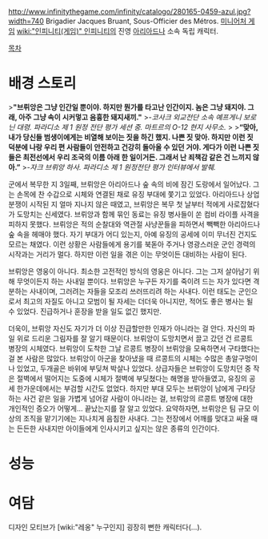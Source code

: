 http://www.infinitythegame.com/infinity/catalogo/280165-0459-azul.jpg?width=740
Brigadier Jacques Bruant, Sous-Officier des Métros. [[미니어처 게임]] [[wiki:"인피니티(게임)" 인피니티]]의 진영 [[아리아드나]] 소속 독립 캐릭터.

[[목차]]
= 배경 스토리 =
>'''"브뤼앙은 그냥 인간일 뿐이야. 하지만 뭔가를 타고난 인간이지. 놈은 그냥 돼지야. 그래, 아주 그냥 속이 시커멓고 음흉한 돼지새끼."'''
>''-코사크 외교전단 소속 예프게니 보로닌 대령. 파라디소 제 1 원정 전단 평가 세션 중. 마트르의 O-12 현지 사무소.''
>
>'''“맞아, 내가 당신들 범생이에게는 비열해 보이는 짓을 하긴 했지. 나쁜 짓 맞아. 하지만 이런 짓 덕분에 나랑 우리 편 사람들이 안전하고 건강히 돌아올 수 있던 거야. 게다가 이런 나쁜 짓들은 최전선에서 우리 조국의 이름 아래 한 일이거든. 그래서 난 죄책감 같은 건 느끼지 않아.”'''
>''-자크 브뤼앙 하사. 파라디소 제 1 원정전단 평가 인터뷰에서 발췌.''
 
군에서 복무한 지 3일째, 브뤼앙은 아리아드나 숲 속의 비에 잠긴 도랑에서 일어났다. 그는 손목에 찬 수갑으로 시체와 연결된 채로 유징 부대에 쫓기고 있었다. 아리아드나 상업 분쟁이 시작된 지 얼마 지나지 않은 때였고, 브뤼앙은 복무 첫 날부터 적에게 사로잡혔다가 도망치는 신세였다. 브뤼앙과 함께 묶인 동료는 유징 병사들이 쏜 컴비 라이플 사격을 피하지 못했다. 브뤼앙은 적의 순찰대와 역관절 사냥꾼들을 피하면서 빽빽한 아리아드나 숲 속을 헤매야 했다. 자기 부대가 어디 있는지, 아예 유징의 공세에 이미 무너진 건지도 모르는 채였다. 이런 상황은 사람들에게 용기를 북돋아 주거나 영광스러운 군인 경력의 시작과는 거리가 멀다. 하지만 이런 일을 겪은 이는 무엇이든 대비하는 사람이 된다.
 
브뤼앙은 영웅이 아니다. 최소한 고전적인 방식의 영웅은 아니다. 그는 그저 살아남기 위해 무엇이든지 하는 사내일 뿐이다. 브뤼앙은 누구든 자기를 죽이려 드는 자가 있다면 격분하는 사내이며, 그러려는 자들을 모조리 쓰러뜨리려 하는 사내다. 이런 태도는 군인으로서 최고의 자질도 아니고 모범이 될 자세는 더더욱 아니지만, 적어도 좋은 병사는 될 수 있었다. 진급하거나 훈장을 받을 일도 없긴 했지만.
 
더욱이, 브뤼앙 자신도 자기가 더 이상 진급할만한 인재가 아니라는 걸 안다. 자신의 파일 위로 드리운 그림자를 잘 알기 때문이다. 브뤼앙이 도망치면서 끌고 갔던 건 르콩트 병장의 시체였다. 브뤼앙이 도착한 그날 르콩트 병장이 브뤼앙을 모욕하면서 구타했다는 걸 본 사람은 많았다. 브뤼앙이 아군을 찾아냈을 때 르콩트의 시체는 수많은 총알구멍이 나 있었고, 두개골은 바위에 부딪쳐 박살나 있었다. 상급자들은 브뤼앙이 도망치던 중 작은 절벽에서 떨어지는 도중에 시체가 절벽에 부딪쳤다는 해명을 받아들였고, 유징의 공세 한가운데에서는 부검할 시간도 없었다. 하지만 부대 모두는 브뤼앙이 남에게 구타당하는 사건 같은 일을 가볍게 넘어갈 사람이 아니라는 걸, 브뤼앙의 르콩트 병장에 대한 개인적인 증오가 어떻게... 끝났는지를 잘 알고 있었다. 요약하자면, 브뤼앙은 팀 규모 이상의 조직을 맡기기에는 지나치게 음침한 사내다. 그는 전장에서 어깨를 맞대고 싸울 때는 든든한 사내지만 아이들에게 인사시키고 싶지는 않은 종류의 인간이다.

= 성능 =

= 여담 =
디자인 모티브가 [wiki:"레옹" 누구인지] 굉장히 뻔한 캐릭터다(...).
